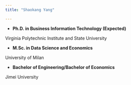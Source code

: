 ```yaml
---
title: "Shaokang Yang"

---
```


-   **Ph.D. in Business Information Technology (Expected)**

Virginia Polytechnic Institute and State University

-   **M.Sc. in Data Science and Economics**

University of Milan

-   **Bachelor of Engineering/Bachelor of Economics**

Jimei University
